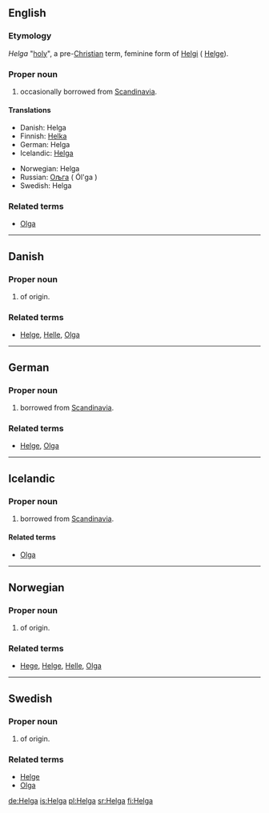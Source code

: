 {{see|helga}}
==English==

===Etymology===
{{ON.}} ''Helga'' "[[holy]]", a pre-[[Christian]] term, feminine form of [[Helgi]] ( [[Helge]]).

===Proper noun===
{{en-proper noun}}

# {{given name|female}} occasionally borrowed from [[Scandinavia]].

====Translations====
{{top}}
*Danish: Helga
*Finnish: [[Helka]]
*German: Helga
*Icelandic: [[Helga#Icelandic|Helga]] {{f}}
{{mid}}
*Norwegian: Helga
*Russian:  [[Ољга]] ( Ól'ga )
*Swedish:  Helga
{{bottom}}

===Related terms===
*[[Olga]]

----

==Danish==

===Proper noun===
{{infl|da|proper noun}}

# {{given name|female||da:}} of {{ON.|lang=da}} origin.

===Related terms===
*[[Helge]], [[Helle]], [[Olga]]

----

==German==

===Proper noun===
{{infl|de|proper noun}}

# {{given name|female||de:}} borrowed from [[Scandinavia]].

===Related terms===
*[[Helge]], [[Olga]]

----

==Icelandic==

===Proper noun===
{{infl|is|proper noun}}

# {{given name|female||is:}} borrowed from [[Scandinavia]].

====Related terms====
* [[Olga]]

----

==Norwegian==

===Proper noun===
{{infl|no|proper noun}}

# {{given name|female||no:}} of {{ON.|lang=no}} origin.

===Related terms===
*[[Hege]], [[Helge]], [[Helle]], [[Olga]]

----

==Swedish==

===Proper noun===
{{infl|sv|proper noun}}

# {{given name|female||sv:}} of {{ON.|lang=sv}} origin.

===Related terms===
*[[Helge]]
*[[Olga]]

[[de:Helga]]
[[is:Helga]]
[[pl:Helga]]
[[sr:Helga]]
[[fi:Helga]]
